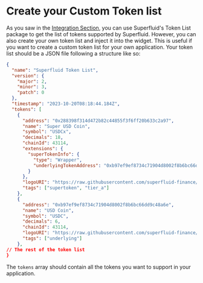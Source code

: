 # Create your Custom Token list
As you saw in the [Integration Section](/docs/integrate-the-widget/how-to-integrate.mdx), you can use Superfluid's Token List package to get the list of tokens supported by Superfluid.
However, you can also create your own token list and inject it into the widget.
This is useful if you want to create a custom token list for your own application.
Your token list should be a JSON file following a structure like so:

```json
{
  "name": "Superfluid Token List",
  "version": {
    "major": 2,
    "minor": 3,
    "patch": 0
  },
  "timestamp": "2023-10-20T08:18:44.184Z",
  "tokens": [
    {
      "address": "0x288398f314d472b82c44855f3f6ff20b633c2a97",
      "name": "Super USD Coin",
      "symbol": "USDCx",
      "decimals": 18,
      "chainId": 43114,
      "extensions": {
        "superTokenInfo": {
          "type": "Wrapper",
          "underlyingTokenAddress": "0xb97ef9ef8734c71904d8002f8b6bc66dd9c48a6e"
        }
      },
      "logoURI": "https://raw.githubusercontent.com/superfluid-finance/assets/master/public/tokens/usdc/icon.svg",
      "tags": ["supertoken", "tier_a"]
    },
    {
      "address": "0xb97ef9ef8734c71904d8002f8b6bc66dd9c48a6e",
      "name": "USD Coin",
      "symbol": "USDC",
      "decimals": 6,
      "chainId": 43114,
      "logoURI": "https://raw.githubusercontent.com/superfluid-finance/assets/master/public/tokens/usdc/icon.svg",
      "tags": ["underlying"]
    },
// The rest of the token list
}
```

The `tokens` array should contain all the tokens you want to support in your application.